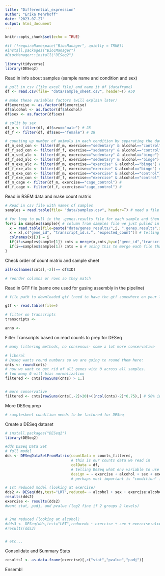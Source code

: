 ```yaml
---
title: "Differential_expression"
author: "Erika Mehrhoff"
date: "2023-07-27"
output: html_document
---
```


```r
knitr::opts_chunk$set(echo = TRUE)

#if (!requireNamespace("BiocManager", quietly = TRUE))
#install.packages("BiocManager")
#BiocManager::install("DESeq2")

library(tidyverse)
library(DESeq2)
```

Read in info about samples (sample name and condition and sex)
```r
# pull in csv (like excel file) and name it df (dataframe)
df <- read.csv(file= "data/sample_sheet.csv", header=T) #50

# make these variables factors (will explain later)
df$exercise <- as.factor(df$exercise)
df$alcohol <- as.factor(df$alcohol)
df$sex <- as.factor(df$sex)

# split by sex
df_m <- filter(df, df$sex=="male") # 28
df_f <- filter(df, df$sex=="female") # 28

# counting up number of animals in each condition by separating the data by conditions and sex (just to double check)
df_m_sed_con <- filter(df_m, exercise=="sedentary" & alcohol=="control") #
df_f_sed_con <- filter(df_f, exercise=="sedentary" & alcohol=="control") #
df_m_sed_alc <- filter(df_m, exercise=="sedentary" & alcohol=="binge") #
df_f_sed_alc <- filter(df_f, exercise=="sedentary" & alcohol=="binge") # 
df_m_exe_alc <- filter(df_m, exercise=="exercise" & alcohol=="binge") #
df_f_exe_alc <- filter(df_f, exercise=="exercise" & alcohol=="binge") #
df_m_exe_con <- filter(df_m, exercise=="exercise" & alcohol=="control") #
df_f_exe_con <- filter(df_f, exercise=="exercise" & alcohol=="control") #
df_m_cage <- filter(df_m, exercise=="cage_control") #
df_f_cage <- filter(df_f, exercise=="cage_control") #
```

Read in RSEM data and make count matrix
```r
# Read in csv file with names of samples
samples = read.table(file= "data/samples.csv", header=T) # need a file that lists the name of the samples to be able to run the for loop

# for loop to pull in the .genes.results file for each sample and then merge them together into one big dataframe called "cnts"
for(i in samples$sample){ # column from samples file we just pulled in that lists the samples to run the for loop through 
  x = read.table(file=paste("data/genes_results/",i, ".genes.results",sep=""),sep="\t",header=TRUE) # read.table is a command to actually pull in the .genes.results files 
  x = x[,c("gene_id", "transcript_id.s.", "expected_count")] # telling it what columns we want to keep from the .genes.results
  colnames(x)[3] = i
  if(i!=samples$sample[1]) cnts = merge(x,cnts,by=c("gene_id","transcript_id.s."))
  if(i==samples$sample[1]) cnts = x # using this to merge each file that comes in with the previous ones that were pulled in 
}
```

Check order of count matrix and sample sheet
```r
all(colnames(cnts[,-2])== df$ID)

# reorder columns or rows so they match
```

Read in GTF file (same one used for gusing assembly in the pipeline)
```r
# file path to downloaded gtf (need to have the gtf somewhere on your local machine)

gtf <- read.table(file=)

# filter on transcripts
transcripts <- 

anno <-

```

Filter Transcripts based on read counts to prep for DESeq
```r
# many filtering methods, no consensus- some a lot more conservative 

# liberal
# Deseq wants round numbers so we are going to round them here:
cnts <- round(cnts)
# now we want to get rid of all genes with 0 across all samples.
# too many 0 will bias normalization 
filtered <- cnts[rowSums(cnts) > 1,]


# more conservative
filtered <- cnts[rowSums(cnts[,-2]>20)>((ncol(cnts)-2)*0.75),] # 50% instead (<100,000)
```

More DESeq prep
```r
# samplesheet condition needs to be factored for DESeq

```

Create a DESeq dataset
```r
# install.packages("DESeq2")
library(DESeq2)

#dds DESeq Data Set
# full model
dds <- DESeqDataSetFromMatrix(countData = counts_filtered,
                              # this is our counts data we read in
                              colData = df,
                              # telling DeSeq what env variable to use for sample sheet
                              design = ~ exercise + alcohol + sex + exercise:alcohol + exercise:sex + alcohol:sex)
                              # perhaps most important is "condition" is a factor in

# 1st reduced model (looking at exercise)
dds2 <- DESeq(dds,test="LRT",reduced= ~ alcohol + sex + exercise:alcohol + exercise:sex + alcohol:sex ,fitType="local")
results(dds2)
exercise <- results(dds2)
#want stat, padj, and pvalue (log2 fine if 2 groups 2 levels)


# 2nd reduced (looking at alcohol)
#dds3 <- DESeq(dds,test="LRT",reduced= ~ exercise + sex + exercise:alcohol + exercise:sex + alcohol:sex ,fitType="local")
#results(dds3)


# etc...

```

Consolidate and Summary Stats
```r
results1 <- as.data.frame(exercise)[,c("stat","pvalue","padj")]


```

Ensembl 
```r

```

